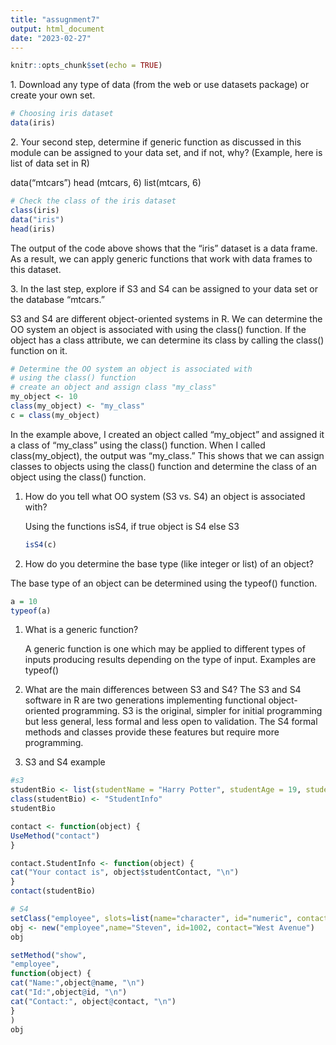 ---
title: "assugnment7"
output: html_document
date: "2023-02-27"
---

```{r setup, include=FALSE}
knitr::opts_chunk$set(echo = TRUE)
```

1\. Download any type of data (from the web or use datasets package) or create your own set.

```{r}
# Choosing iris dataset
data(iris)
```

2\. Your second step, determine if generic function as discussed in this module can be assigned to your data set, and if not, why? (Example, here is list of data set in R)

data("mtcars") head (mtcars, 6) list(mtcars, 6)

```{r}
# Check the class of the iris dataset
class(iris)
data("iris")
head(iris)
```

The output of the code above shows that the "iris" dataset is a data frame. As a result, we can apply generic functions that work with data frames to this dataset.

3\. In the last step, explore if S3 and S4 can be assigned to your data set or the database "mtcars."

S3 and S4 are different object-oriented systems in R. We can determine the OO system an object is associated with using the class() function. If the object has a class attribute, we can determine its class by calling the class() function on it.

```{r}
# Determine the OO system an object is associated with
# using the class() function
# create an object and assign class "my_class"
my_object <- 10
class(my_object) <- "my_class"
c = class(my_object)

```

In the example above, I created an object called "my_object" and assigned it a class of "my_class" using the class() function. When I called class(my_object), the output was "my_class." This shows that we can assign classes to objects using the class() function and determine the class of an object using the class() function.

1.  How do you tell what OO system (S3 vs. S4) an object is associated with?

    Using the functions isS4, if true object is S4 else S3

    ```{r}
    isS4(c)
    ```

2.  How do you determine the base type (like integer or list) of an object?

The base type of an object can be determined using the typeof() function.

```{r}
a = 10
typeof(a)
```

1.  What is a generic function?

    A generic function is one which may be applied to different types of inputs producing results depending on the type of input. Examples are typeof()

2.  What are the main differences between S3 and S4? The S3 and S4 software in R are two generations implementing functional object-oriented programming. S3 is the original, simpler for initial programming but less general, less formal and less open to validation. The S4 formal methods and classes provide these features but require more programming.

3.  S3 and S4 example

```{r}
#s3
studentBio <- list(studentName = "Harry Potter", studentAge = 19, studentContact="London")
class(studentBio) <- "StudentInfo"
studentBio

```

```{r}
contact <- function(object) {
UseMethod("contact")
}

contact.StudentInfo <- function(object) {
cat("Your contact is", object$studentContact, "\n")
}
contact(studentBio)

```

```{r}

# S4
setClass("employee", slots=list(name="character", id="numeric", contact="character"))
obj <- new("employee",name="Steven", id=1002, contact="West Avenue")
obj

```

```{r}
setMethod("show",
"employee",
function(object) {
cat("Name:",object@name, "\n")
cat("Id:",object@id, "\n")
cat("Contact:", object@contact, "\n")
}
)
obj

```
